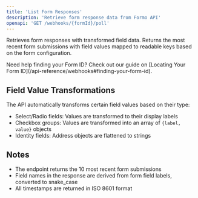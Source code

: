 ```yaml
---
title: 'List Form Responses'
description: 'Retrieve form response data from Formo API'
openapi: 'GET /webhooks/{formId}/poll'
---
```


Retrieves form responses with transformed field data. Returns the most recent form submissions with field values mapped to readable keys based on the form configuration.

<Note>
	Need help finding your Form ID? Check out our guide on [Locating Your Form
	ID](/api-reference/webhooks#finding-your-form-id).
</Note>

## Field Value Transformations

The API automatically transforms certain field values based on their type:

-   Select/Radio fields: Values are transformed to their display labels
-   Checkbox groups: Values are transformed into an array of `{label, value}` objects
-   Identity fields: Address objects are flattened to strings

## Notes

-   The endpoint returns the 10 most recent form submissions
-   Field names in the response are derived from form field labels, converted to snake_case
-   All timestamps are returned in ISO 8601 format
